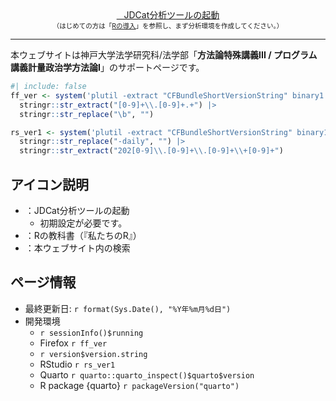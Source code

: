 <center><a href="https://jupyter.cs.rcos.nii.ac.jp/" class="btn btn-primary btn-lg" target="_blank" role="button"><i class="bi bi-terminal"></i>&nbsp;&nbsp;&nbsp;JDCat分析ツールの起動</a><br/><span style="font-size:0.75em">（はじめての方は「[Rの導入](intro/install.qmd)」を参照し、まず分析環境を作成してください。）</span></center>

---

本ウェブサイトは神戸大学法学研究科/法学部「**方法論特殊講義III / プログラム講義計量政治学方法論I**」のサポートページです。

```r
#| include: false
ff_ver <- system('plutil -extract "CFBundleShortVersionString" binary1 /Applications/Firefox.app/Contents/Info.plist -o -', intern = TRUE) |>
  stringr::str_extract("[0-9]+\\.[0-9]+.+") |>
  stringr::str_replace("\b", "")

rs_ver1 <- system('plutil -extract "CFBundleShortVersionString" binary1 /Applications/RStudio.app/Contents/Info.plist -o -', intern = TRUE) |>
  stringr::str_replace("-daily", "") |>
  stringr::str_extract("202[0-9]\\.[0-9]+\\.[0-9]+\\+[0-9]+")
```

:::{.callout-tip}
## アイコン説明
* [<i class="bi bi-terminal"></i>](https://jupyter.cs.rcos.nii.ac.jp/){target="_blank"}：JDCat分析ツールの起動
   * 初期設定が必要です。
* <a href="https://www.jaysong.net/RBook/" target="_blank"><i class="bi bi-book"></i></a>：Rの教科書（『私たちのR』）
* <i class="bi bi-search"></i>：本ウェブサイト内の検索
:::


:::{.callout-note}
## ページ情報

* 最終更新日: `r format(Sys.Date(), "%Y年%m月%d日")`
* 開発環境
   * `r sessionInfo()$running`
   * Firefox `r ff_ver`
   * `r version$version.string`
   * RStudio `r rs_ver1`
   * Quarto `r quarto::quarto_inspect()$quarto$version`
   * R package {quarto} `r packageVersion("quarto")`
:::

